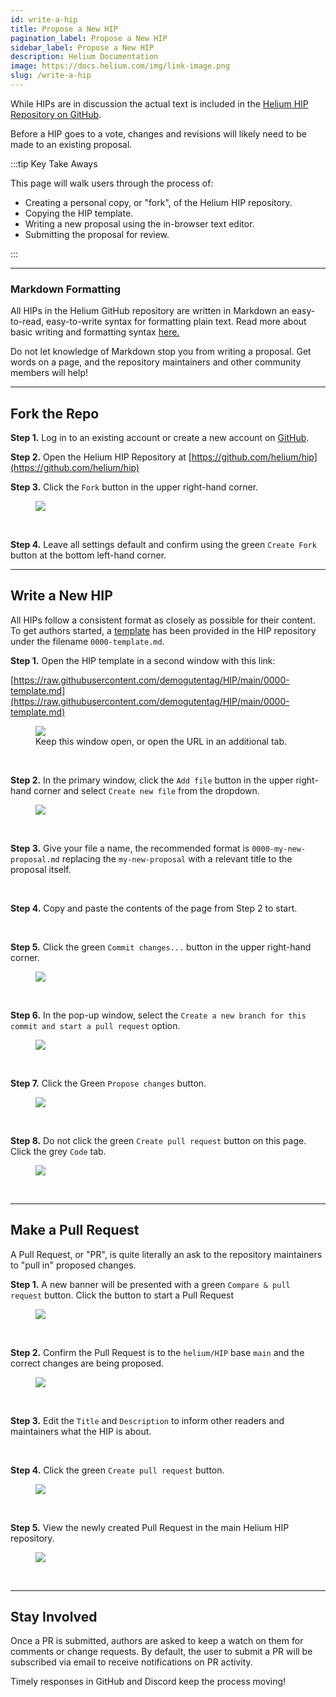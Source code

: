 ```yaml
---
id: write-a-hip
title: Propose a New HIP
pagination_label: Propose a New HIP
sidebar_label: Propose a New HIP
description: Helium Documentation
image: https://docs.helium.com/img/link-image.png
slug: /write-a-hip
---
```



<LegacyContentBanner />

While HIPs are in discussion the actual text is included in the
[Helium HIP Repository on GitHub](https://github.com/helium/hip).

Before a HIP goes to a vote, changes and revisions will likely need to be made to an existing
proposal.

:::tip Key Take Aways

This page will walk users through the process of:

- Creating a personal copy, or "fork", of the Helium HIP repository.
- Copying the HIP template.
- Writing a new proposal using the in-browser text editor.
- Submitting the proposal for review.

:::

---

### Markdown Formatting

All HIPs in the Helium GitHub repository are written in Markdown an easy-to-read, easy-to-write
syntax for formatting plain text. Read more about basic writing and formatting syntax
[here.](https://docs.github.com/en/get-started/writing-on-github/getting-started-with-writing-and-formatting-on-github/basic-writing-and-formatting-syntax)

Do not let knowledge of Markdown stop you from writing a proposal. Get words on a page, and the
repository maintainers and other community members will help!

---

## Fork the Repo

**Step 1.** Log in to an existing account or create a new account on [GitHub](https://github.com).

**Step 2.** Open the Helium HIP Repository at
[https://github.com/helium/hip](https://github.com/helium/hip)

**Step 3.** Click the `Fork` button in the upper right-hand corner.

<figure className="screensnippet-wrapper">
  <img
    src={useBaseUrl('/img/hip/fork-step-0.png')}
    style={{ maxHeight: 800, borderRadius: '40px', padding: '14px 16px 20px' }}
  />
</figure>

<br />

**Step 4.** Leave all settings default and confirm using the green `Create Fork` button at the
bottom left-hand corner.

<Fork />

---

## Write a New HIP

All HIPs follow a consistent format as closely as possible for their content. To get authors
started, a [template](https://github.com/helium/HIP/blob/main/0000-template.md) has been provided in
the HIP repository under the filename `0000-template.md`.

**Step 1.** Open the HIP template in a second window with this link:

[https://raw.githubusercontent.com/demogutentag/HIP/main/0000-template.md](https://raw.githubusercontent.com/demogutentag/HIP/main/0000-template.md)

<figure className="screensnippet-wrapper">
  <img
    src={useBaseUrl('/img/hip/write-step-0.png')}
    style={{ maxHeight: 800, borderRadius: '40px', padding: '14px 16px 20px' }}
  />
  <figcaption>Keep this window open, or open the URL in an additional tab.</figcaption>
</figure>

<br />

**Step 2.** In the primary window, click the `Add file` button in the upper right-hand corner and
select `Create new file` from the dropdown.

<figure className="screensnippet-wrapper">
  <img
    src={useBaseUrl('/img/hip/write-step-1.png')}
    style={{ maxHeight: 800, borderRadius: '40px', padding: '14px 16px 20px' }}
  />
</figure>

<br />

**Step 3.** Give your file a name, the recommended format is `0000-my-new-proposal.md` replacing the
`my-new-proposal` with a relevant title to the proposal itself.

<NewHip />

<br />

**Step 4.** Copy and paste the contents of the page from Step 2 to start.

<FileName />

<br />

**Step 5.** Click the green `Commit changes...` button in the upper right-hand corner.

<figure className="screensnippet-wrapper">
  <img
    src={useBaseUrl('/img/hip/write-step-3b.png')}
    style={{ maxHeight: 800, borderRadius: '40px', padding: '14px 16px 20px' }}
  />
</figure>

<br />

**Step 6.** In the pop-up window, select the
`Create a new branch for this commit and start a pull request` option.

<figure className="screensnippet-wrapper">
  <img
    src={useBaseUrl('/img/hip/write-step-4.png')}
    style={{ maxHeight: 800, borderRadius: '40px', padding: '14px 16px 20px' }}
  />
</figure>

<br />

**Step 7.** Click the Green `Propose changes` button.

<figure className="screensnippet-wrapper">
  <img
    src={useBaseUrl('/img/hip/write-step-5.png')}
    style={{ maxHeight: 800, borderRadius: '40px', padding: '14px 16px 20px' }}
  />
</figure>

<br />

**Step 8.** Do not click the green `Create pull request` button on this page. Click the grey `Code`
tab.

<figure className="screensnippet-wrapper">
  <img
    src={useBaseUrl('/img/hip/write-step-6.png')}
    style={{ maxHeight: 800, borderRadius: '40px', padding: '14px 16px 20px' }}
  />
</figure>

<br />

---

## Make a Pull Request

A Pull Request, or "PR", is quite literally an ask to the repository maintainers to "pull in"
proposed changes.

**Step 1.** A new banner will be presented with a green `Compare & pull request` button. Click the
button to start a Pull Request

<figure className="screensnippet-wrapper">
  <img
    src={useBaseUrl('/img/hip/write-step-7.png')}
    style={{ maxHeight: 800, borderRadius: '40px', padding: '14px 16px 20px' }}
  />
</figure>

<br />

**Step 2.** Confirm the Pull Request is to the `helium/HIP` base `main` and the correct changes are
being proposed.

<figure className="screensnippet-wrapper">
  <img
    src={useBaseUrl('/img/hip/write-step-8.png')}
    style={{ maxHeight: 800, borderRadius: '40px', padding: '14px 16px 20px' }}
  />
</figure>

<br />

**Step 3.** Edit the `Title` and `Description` to inform other readers and maintainers what the HIP
is about.

<TitleDescription />

<br />

**Step 4.** Click the green `Create pull request` button.

<figure className="screensnippet-wrapper">
  <img
    src={useBaseUrl('/img/hip/write-step-10.png')}
    style={{ maxHeight: 800, borderRadius: '40px', padding: '14px 16px 20px' }}
  />
</figure>

<br />

**Step 5.** View the newly created Pull Request in the main Helium HIP repository.

<figure className="screensnippet-wrapper">
  <img
    src={useBaseUrl('/img/hip/write-step-11.png')}
    style={{ maxHeight: 800, borderRadius: '40px', padding: '14px 16px 20px' }}
  />
</figure>

<br />

---

## Stay Involved

Once a PR is submitted, authors are asked to keep a watch on them for comments or change requests.
By default, the user to submit a PR will be subscribed via email to receive notifications on PR
activity.

Timely responses in GitHub and Discord keep the process moving!
